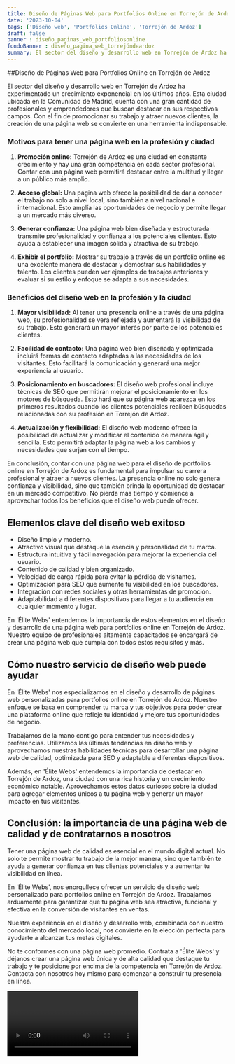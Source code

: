 ```yaml
---
title: Diseño de Páginas Web para Portfolios Online en Torrejón de Ardoz
date: '2023-10-04'
tags: ['Diseño web', 'Portfolios Online', 'Torrejón de Ardoz']
draft: false
banner : diseño_paginas_web_portfoliosonline
fondoBanner : diseño_pagina_web_torrejóndeardoz
summary: El sector del diseño y desarrollo web en Torrejón de Ardoz ha experimentado un crecimiento exponencial en los últimos años. Esta ciudad ubicada en la Comunidad de Madrid, cuenta con una gran cantidad de profesionales y emprendedores que buscan destacar en sus respectivos campos. Con el fin de promocionar su trabajo y atraer nuevos clientes, la creación de una página web se convierte en una herramienta indispensable.
---
```


##Diseño de Páginas Web para Portfolios Online en Torrejón de Ardoz

El sector del diseño y desarrollo web en Torrejón de Ardoz ha experimentado un crecimiento exponencial en los últimos años. Esta ciudad ubicada en la Comunidad de Madrid, cuenta con una gran cantidad de profesionales y emprendedores que buscan destacar en sus respectivos campos. Con el fin de promocionar su trabajo y atraer nuevos clientes, la creación de una página web se convierte en una herramienta indispensable.

### Motivos para tener una página web en la profesión y ciudad

1. **Promoción online:** Torrejón de Ardoz es una ciudad en constante crecimiento y hay una gran competencia en cada sector profesional. Contar con una página web permitirá destacar entre la multitud y llegar a un público más amplio.

2. **Acceso global:** Una página web ofrece la posibilidad de dar a conocer el trabajo no solo a nivel local, sino también a nivel nacional e internacional. Esto amplía las oportunidades de negocio y permite llegar a un mercado más diverso.

3. **Generar confianza:** Una página web bien diseñada y estructurada transmite profesionalidad y confianza a los potenciales clientes. Esto ayuda a establecer una imagen sólida y atractiva de su trabajo.

4. **Exhibir el portfolio:** Mostrar su trabajo a través de un portfolio online es una excelente manera de destacar y demostrar sus habilidades y talento. Los clientes pueden ver ejemplos de trabajos anteriores y evaluar si su estilo y enfoque se adapta a sus necesidades.

### Beneficios del diseño web en la profesión y la ciudad

1. **Mayor visibilidad:** Al tener una presencia online a través de una página web, su profesionalidad se verá reflejada y aumentará la visibilidad de su trabajo. Esto generará un mayor interés por parte de los potenciales clientes.

2. **Facilidad de contacto:** Una página web bien diseñada y optimizada incluirá formas de contacto adaptadas a las necesidades de los visitantes. Esto facilitará la comunicación y generará una mejor experiencia al usuario.

3. **Posicionamiento en buscadores:** El diseño web profesional incluye técnicas de SEO que permitirán mejorar el posicionamiento en los motores de búsqueda. Esto hará que su página web aparezca en los primeros resultados cuando los clientes potenciales realicen búsquedas relacionadas con su profesión en Torrejón de Ardoz.

4. **Actualización y flexibilidad:** El diseño web moderno ofrece la posibilidad de actualizar y modificar el contenido de manera ágil y sencilla. Esto permitirá adaptar la página web a los cambios y necesidades que surjan con el tiempo.

En conclusión, contar con una página web para el diseño de portfolios online en Torrejón de Ardoz es fundamental para impulsar su carrera profesional y atraer a nuevos clientes. La presencia online no solo genera confianza y visibilidad, sino que también brinda la oportunidad de destacar en un mercado competitivo. No pierda más tiempo y comience a aprovechar todos los beneficios que el diseño web puede ofrecer.

<GifSeo />

<Cta />

## Elementos clave del diseño web exitoso

- Diseño limpio y moderno.
- Atractivo visual que destaque la esencia y personalidad de tu marca.
- Estructura intuitiva y fácil navegación para mejorar la experiencia del usuario.
- Contenido de calidad y bien organizado.
- Velocidad de carga rápida para evitar la pérdida de visitantes.
- Optimización para SEO que aumente tu visibilidad en los buscadores.
- Integración con redes sociales y otras herramientas de promoción.
- Adaptabilidad a diferentes dispositivos para llegar a tu audiencia en cualquier momento y lugar.

En 'Élite Webs' entendemos la importancia de estos elementos en el diseño y desarrollo de una página web para portfolios online en Torrejón de Ardoz. Nuestro equipo de profesionales altamente capacitados se encargará de crear una página web que cumpla con todos estos requisitos y más.

## Cómo nuestro servicio de diseño web puede ayudar

En 'Élite Webs' nos especializamos en el diseño y desarrollo de páginas web personalizadas para portfolios online en Torrejón de Ardoz. Nuestro enfoque se basa en comprender tu marca y tus objetivos para poder crear una plataforma online que refleje tu identidad y mejore tus oportunidades de negocio.

Trabajamos de la mano contigo para entender tus necesidades y preferencias. Utilizamos las últimas tendencias en diseño web y aprovechamos nuestras habilidades técnicas para desarrollar una página web de calidad, optimizada para SEO y adaptable a diferentes dispositivos.

Además, en 'Élite Webs' entendemos la importancia de destacar en Torrejón de Ardoz, una ciudad con una rica historia y un crecimiento económico notable. Aprovechamos estos datos curiosos sobre la ciudad para agregar elementos únicos a tu página web y generar un mayor impacto en tus visitantes.

## Conclusión: la importancia de una página web de calidad y de contratarnos a nosotros

Tener una página web de calidad es esencial en el mundo digital actual. No solo te permite mostrar tu trabajo de la mejor manera, sino que también te ayuda a generar confianza en tus clientes potenciales y a aumentar tu visibilidad en línea.

En 'Élite Webs', nos enorgullece ofrecer un servicio de diseño web personalizado para portfolios online en Torrejón de Ardoz. Trabajamos arduamente para garantizar que tu página web sea atractiva, funcional y efectiva en la conversión de visitantes en ventas.

Nuestra experiencia en el diseño y desarrollo web, combinada con nuestro conocimiento del mercado local, nos convierte en la elección perfecta para ayudarte a alcanzar tus metas digitales.

No te conformes con una página web promedio. Contrata a 'Élite Webs' y déjanos crear una página web única y de alta calidad que destaque tu trabajo y te posicione por encima de la competencia en Torrejón de Ardoz. Contacta con nosotros hoy mismo para comenzar a construir tu presencia en línea.

<Video />

<CtaBot job='Portfolios Online' city='Torrejón de Ardoz'/>

<Gmaps query='Torrejón de Ardoz+españa+maps' />
